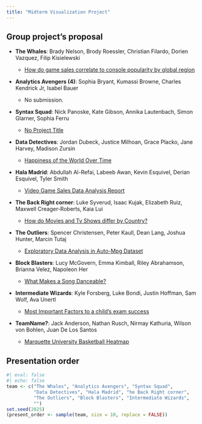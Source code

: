 ```yaml
---
title: "Midterm Visualization Project"
---
```


## Group project's proposal

-   [**The Whales**]{.blue}: Brady Nelson, Brody Roessler, Christian Filardo, Dorien Vazquez, Filip Kisielewski

    -   [How do game sales correlate to console popularity by global region](/documents/proposal_the_whales.pdf)


-   [**Analytics Avengers (4)**]{.blue}: Sophia Bryant, Kumassi Browne, Charles Kendrick Jr, Isabel Bauer

    -   No submission.


-   [**Syntax Squad**]{.blue}: Nick Panoske, Kate Gibson, Annika Lautenbach, Simon Glarner, Sophia Ferru

    -   [No Project Title](/documents/proposal_syntax_squad.pdf)


-   [**Data Detectives**]{.blue}: Jordan Dubeck, Justice Milhoan, Grace Placko, Jane Harvey, Madison Zursin

    -   [Happiness of the World Over Time](/documents/proposal_data_detectives.pdf)


-   [**Hala Madrid**]{.blue}: Abdullah Al-Refai, Labeeb Awan, Kevin Esquivel, Derian Esquivel, Tyler Smith

    -   [Video Game Sales Data Analysis Report](/documents/proposal_hala_madrid.pdf)


-   [**The Back Right corner**]{.blue}: Luke Syverud, Isaac Kujak, Elizabeth Ruiz, Maxwell Creager-Roberts, Kaia Lui

    -   [How do Movies and Tv Shows differ by Country?](/documents/proposal_back_right_corner.pdf)


-   [**The Outliers**]{.blue}: Spencer Christensen, Peter Kaull, Dean Lang, Joshua Hunter, Marcin Tutaj

    -   [Exploratory Data Analysis in Auto-Mpg Dataset](/documents/proposal_the_outliers.pdf)


-   [**Block Blasters**]{.blue}: Lucy McGovern, Emma Kimball, Riley Abrahamson, Brianna Velez, Napoleon Her

    -   [What Makes a Song Danceable?](/documents/proposal_block_blasters.pdf)


-   [**Intermediate Wizards**]{.blue}: Kyle Forsberg, Luke Bondi, Justin Hoffman, Sam Wolf, Ava Unertl

    -   [Most Important Factors to a child’s exam success](/documents/proposal_intermediate_wizards.pdf)


-   **TeamName?**: Jack Anderson, Nathan Rusch, Nirmay Kathuria, Wilson von Bohlen, Juan De Los Santos

    -   [Marquette University Basketball Heatmap](/documents/proposal_noname.pdf)



## Presentation order

```r
#| eval: false
#| echo: false
team <- c("The Whales", "Analytics Avengers", "Syntax Squad", 
          "Data Detectives", "Hala Madrid", "he Back Right corner",
          "The Outliers", "Block Blasters", "Intermediate Wizards",
          "")
set.seed(2025)
(present_order <- sample(team, size = 10, replace = FALSE))
```
